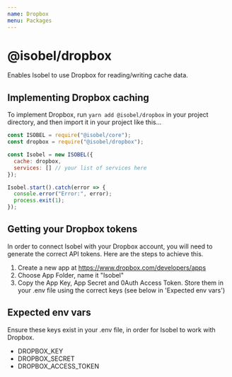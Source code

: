 ```yaml
---
name: Dropbox
menu: Packages
---
```


# @isobel/dropbox

Enables Isobel to use Dropbox for reading/writing cache data.

## Implementing Dropbox caching

To implement Dropbox, run `yarn add @isobel/dropbox` in your project directory, and then import it in your project like this...

```javascript
const ISOBEL = require("@isobel/core");
const dropbox = require("@isobel/dropbox");

const Isobel = new ISOBEL({
  cache: dropbox,
  services: [] // your list of services here
});

Isobel.start().catch(error => {
  console.error("Error:", error);
  process.exit(1);
});
```

## Getting your Dropbox tokens

In order to connect Isobel with your Dropbox account, you will need to generate the correct API tokens. Here are the steps to achieve this.

1. Create a new app at https://www.dropbox.com/developers/apps
2. Choose App Folder, name it "Isobel"
3. Copy the App Key, App Secret and 0Auth Access Token. Store them in your .env file using the correct keys (see below in 'Expected env vars')

## Expected env vars

Ensure these keys exist in your .env file, in order for Isobel to work with Dropbox.

- DROPBOX_KEY
- DROPBOX_SECRET
- DROPBOX_ACCESS_TOKEN
